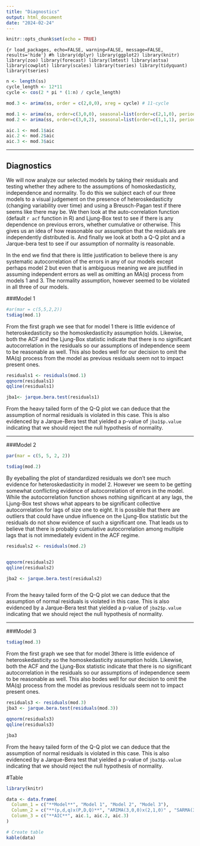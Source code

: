 ```yaml
---
title: "Diagnostics"
output: html_document
date: "2024-02-24"
---
```


```r
knitr::opts_chunk$set(echo = TRUE)
```

```{r load_packages, echo=FALSE, warning=FALSE, message=FALSE, results='hide'} #h
library(dplyr)
library(ggplot2)
library(knitr)
library(zoo)
library(forecast)
library(lmtest)
library(astsa)
library(cowplot)
library(scales)
library(tseries)
library(tidyquant)
library(tseries)
```

```r
n <- length(ss)
cycle_length <- 12*11
cycle <- cos(2 * pi * (1:n) / cycle_length)

mod.3 <- arima(ss, order = c(2,0,0), xreg = cycle) # 11-cycle 
```


```r
mod.1 <- arima(ss, order=c(3,0,0), seasonal=list(order=c(2,1,0), period=12)) # eyeballing
mod.2 <- arima(ss, order=c(3,0,2), seasonal=list(order=c(1,1,1), period=12)) # grid search

aic.1 <- mod.1$aic
aic.2 <- mod.2$aic
aic.3 <- mod.3$aic
```


--------

## Diagnostics

We will now analyze our selected models by taking their residuals and testing whether they adhere to the assumptions of homoskedasticity, independence and normality. To do this we subject each of our three models to a visual judgement on the presence of heteroskedasticity (changing variability over time) and using a Breusch-Pagan test if there seems like there may be. We then look at the auto-correlation function (default `r acf` function in R) and Ljung-Box test to see if there is any dependence on previous errors, whether cumulative or otherwise. This gives us an idea of how reasonable our assumption that the residuals are independently distributed is. And finally we look at both a Q-Q plot and a Jarque-bera test to see if our assumption of normality is reasonable. 

In the end we find that there is little justification to believe there is any systematic autocorrelation of the errors in any of our models except perhaps model 2 but even that is ambiguous meaning we are jsutified in assuming independent errors as well as omitting an MA(q) process from models 1 and 3. The normality assumption, however seemed to be violated in all three of our models.

###Model 1
```r
#ar(mar = c(5,5,2,2))
tsdiag(mod.1)

```
From the first graph we see that for model 1 there is little evidence of heteroskedasticity so the homoskedasticity assumption holds. Likewise, both the ACF and the Ljung-Box statistic indicate that there is no significant autocorrelation in the residuals so our assumptions of independence seem to be reasonable as well. This also bodes well for our decision to omit the MA(q) process from the model as previous residuals seem not to impact present ones.

```r

residuals1 <- residuals(mod.1)
qqnorm(residuals1)
qqline(residuals1)

jba1<- jarque.bera.test(residuals1)


```

From the heavy tailed form of the Q-Q plot we can deduce that the assumption of normal residuals is violated in this case. This is also evidenced by a Jarque-Bera test that yielded a p-value of `jba1$p.value` indicating that we should reject the null hypothesis of normality. 




----

###Model 2
```r
par(mar = c(5, 5, 2, 2))

tsdiag(mod.2)

```

By eyeballing the plot of standardized residuals we don't see much evidence for heteroskedasticity in model 2. However we seem to be getting somewhat conflicting evidence of autocorrelation of errors in the model. While the autocorrelation function shows nothing significant at any lags, the Ljung-Box test shows what appears to be significant collective autocorrelation for lags of size one to eight. It is possible that there are outliers that could have undue influence on the Ljung-Box statistic but the residuals do not show evidence of such a significant one. That leads us to believe that there is probably cumulative autocorrelation among multiple lags that is not immediately evident in the ACF regime.

```r

residuals2 <- residuals(mod.2)


qqnorm(residuals2)
qqline(residuals2)

jba2 <- jarque.bera.test(residuals2)



```
From the heavy tailed form of the Q-Q plot we can deduce that the assumption of normal residuals is violated in this case. This is also evidenced by a Jarque-Bera test that yielded a p-value of `jba2$p.value` indicating that we should reject the null hypothesis of normality. 





----
###Model 3
```r


tsdiag(mod.3)

```
From the first graph we see that for model 3there is little evidence of heteroskedasticity so the homoskedasticity assumption holds. Likewise, both the ACF and the Ljung-Box statistic indicate that there is no significant autocorrelation in the residuals so our assumptions of independence seem to be reasonable as well. This also bodes well for our decision to omit the MA(q) process from the model as previous residuals seem not to impact present ones.


```r

residuals3 <- residuals(mod.3)
jba3 <- jarque.bera.test(residuals(mod.3))

qqnorm(residuals3)
qqline(residuals3)

jba3

```

From the heavy tailed form of the Q-Q plot we can deduce that the assumption of normal residuals is violated in this case. This is also evidenced by a Jarque-Bera test that yielded a p-value of `jba3$p.value` indicating that we should reject the null hypothesis of normality. 

#Table

```r
library(knitr)

data <- data.frame(
  Column_1 = c("**Model**", "Model 1", "Model 2", "Model 3"),
  Column_2 = c("**(p,d,q)x(P,D,Q)**", "ARIMA(3,0,0)x(2,1,0)" , "SARMA(3,0,2)x(1,1,1)" , "AR(2)"),    
  Column_3 = c("**AIC**", aic.1, aic.2, aic.3)
)

# Create table
kable(data)
```
